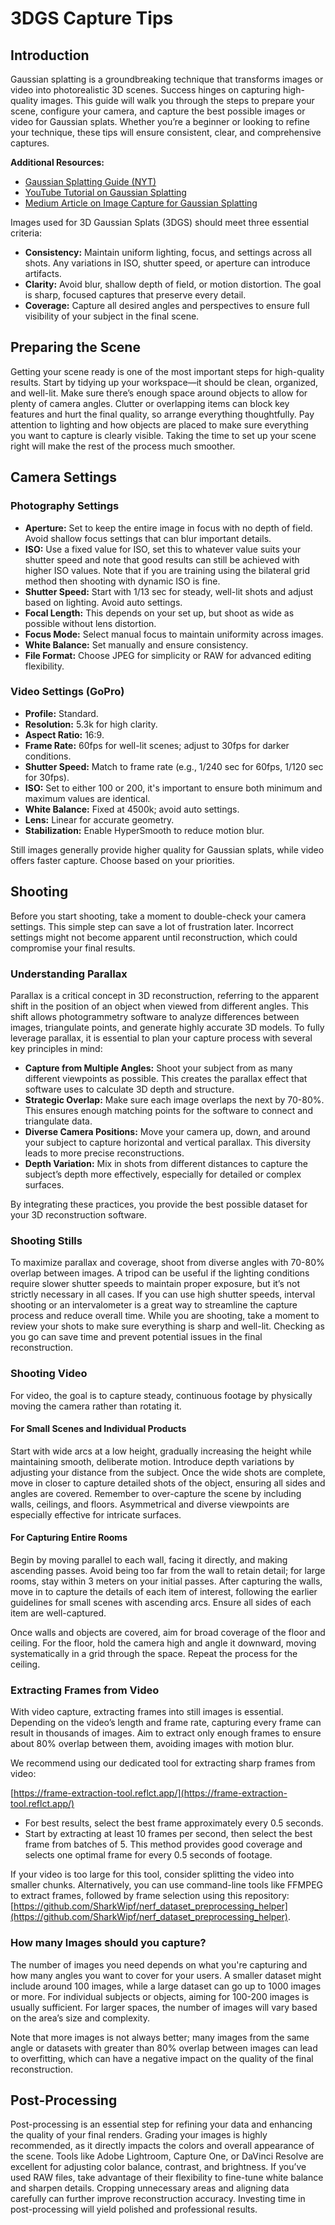 # 3DGS Capture Tips

## Introduction

Gaussian splatting is a groundbreaking technique that transforms images or video into photorealistic 3D scenes. Success hinges on capturing high-quality images. This guide will walk you through the steps to prepare your scene, configure your camera, and capture the best possible images or video for Gaussian splats. Whether you’re a beginner or looking to refine your technique, these tips will ensure consistent, clear, and comprehensive captures.

**Additional Resources:**

- [Gaussian Splatting Guide (NYT)](https://rd.nytimes.com/projects/gaussian-splatting-guide/)
- [YouTube Tutorial on Gaussian Splatting](https://youtu.be/08NYHDwOqow?si=Xh0NBgmhr2614wCr)
- [Medium Article on Image Capture for Gaussian Splatting](https://medium.com/@heyulei/capture-images-for-gaussian-splatting-81d081bbc826)

Images used for 3D Gaussian Splats (3DGS) should meet three essential criteria:

- **Consistency:** Maintain uniform lighting, focus, and settings across all shots. Any variations in ISO, shutter speed, or aperture can introduce artifacts.
- **Clarity:** Avoid blur, shallow depth of field, or motion distortion. The goal is sharp, focused captures that preserve every detail.
- **Coverage:** Capture all desired angles and perspectives to ensure full visibility of your subject in the final scene.

## Preparing the Scene

Getting your scene ready is one of the most important steps for high-quality results. Start by tidying up your workspace—it should be clean, organized, and well-lit. Make sure there’s enough space around objects to allow for plenty of camera angles. Clutter or overlapping items can block key features and hurt the final quality, so arrange everything thoughtfully. Pay attention to lighting and how objects are placed to make sure everything you want to capture is clearly visible. Taking the time to set up your scene right will make the rest of the process much smoother.

## Camera Settings

### Photography Settings

- **Aperture:** Set to keep the entire image in focus with no depth of field. Avoid shallow focus settings that can blur important details.
- **ISO:** Use a fixed value for ISO, set this to whatever value suits your shutter speed and note that good results can still be achieved with higher ISO values. Note that if you are training using the bilateral grid method then shooting with dynamic ISO is fine.
- **Shutter Speed:** Start with 1/13 sec for steady, well-lit shots and adjust based on lighting. Avoid auto settings.
- **Focal Length:** This depends on your set up, but shoot as wide as possible without lens distortion.
- **Focus Mode:** Select manual focus to maintain uniformity across images.
- **White Balance:** Set manually and ensure consistency.
- **File Format:** Choose JPEG for simplicity or RAW for advanced editing flexibility.

### Video Settings (GoPro)

- **Profile:** Standard.
- **Resolution:** 5.3k for high clarity.
- **Aspect Ratio:** 16:9.
- **Frame Rate:** 60fps for well-lit scenes; adjust to 30fps for darker conditions.
- **Shutter Speed:** Match to frame rate (e.g., 1/240 sec for 60fps, 1/120 sec for 30fps).
- **ISO:** Set to either 100 or 200, it's important to ensure both minimum and maximum values are identical.
- **White Balance:** Fixed at 4500k; avoid auto settings.
- **Lens:** Linear for accurate geometry.
- **Stabilization:** Enable HyperSmooth to reduce motion blur.

Still images generally provide higher quality for Gaussian splats, while video offers faster capture. Choose based on your priorities.

## Shooting

Before you start shooting, take a moment to double-check your camera settings. This simple step can save a lot of frustration later. Incorrect settings might not become apparent until reconstruction, which could compromise your final results.

### Understanding Parallax

Parallax is a critical concept in 3D reconstruction, referring to the apparent shift in the position of an object when viewed from different angles. This shift allows photogrammetry software to analyze differences between images, triangulate points, and generate highly accurate 3D models. To fully leverage parallax, it is essential to plan your capture process with several key principles in mind:

- **Capture from Multiple Angles:** Shoot your subject from as many different viewpoints as possible. This creates the parallax effect that software uses to calculate 3D depth and structure.
- **Strategic Overlap:** Make sure each image overlaps the next by 70-80%. This ensures enough matching points for the software to connect and triangulate data.
- **Diverse Camera Positions:** Move your camera up, down, and around your subject to capture horizontal and vertical parallax. This diversity leads to more precise reconstructions.
- **Depth Variation:** Mix in shots from different distances to capture the subject’s depth more effectively, especially for detailed or complex surfaces.

By integrating these practices, you provide the best possible dataset for your 3D reconstruction software.

### Shooting Stills

To maximize parallax and coverage, shoot from diverse angles with 70-80% overlap between images. A tripod can be useful if the lighting conditions require slower shutter speeds to maintain proper exposure, but it’s not strictly necessary in all cases. If you can use high shutter speeds, interval shooting or an intervalometer is a great way to streamline the capture process and reduce overall time. While you are shooting, take a moment to review your shots to make sure everything is sharp and well-lit. Checking as you go can save time and prevent potential issues in the final reconstruction.

### Shooting Video

For video, the goal is to capture steady, continuous footage by physically moving the camera rather than rotating it.

#### For Small Scenes and Individual Products
Start with wide arcs at a low height, gradually increasing the height while maintaining smooth, deliberate motion. Introduce depth variations by adjusting your distance from the subject. Once the wide shots are complete, move in closer to capture detailed shots of the object, ensuring all sides and angles are covered. Remember to over-capture the scene by including walls, ceilings, and floors. Asymmetrical and diverse viewpoints are especially effective for intricate surfaces.

#### For Capturing Entire Rooms
Begin by moving parallel to each wall, facing it directly, and making ascending passes. Avoid being too far from the wall to retain detail; for large rooms, stay within 3 meters on your initial passes. After capturing the walls, move in to capture the details of each item of interest, following the earlier guidelines for small scenes with ascending arcs. Ensure all sides of each item are well-captured. 

Once walls and objects are covered, aim for broad coverage of the floor and ceiling. For the floor, hold the camera high and angle it downward, moving systematically in a grid through the space. Repeat the process for the ceiling.

### Extracting Frames from Video
With video capture, extracting frames into still images is essential. Depending on the video’s length and frame rate, capturing every frame can result in thousands of images. Aim to extract only enough frames to ensure about 80% overlap between them, avoiding images with motion blur.

We recommend using our dedicated tool for extracting sharp frames from video:

[https://frame-extraction-tool.reflct.app/](https://frame-extraction-tool.reflct.app/)

- For best results, select the best frame approximately every 0.5 seconds.
- Start by extracting at least 10 frames per second, then select the best frame from batches of 5. This method provides good coverage and selects one optimal frame for every 0.5 seconds of footage.

If your video is too large for this tool, consider splitting the video into smaller chunks. Alternatively, you can use command-line tools like FFMPEG to extract frames, followed by frame selection using this repository: [https://github.com/SharkWipf/nerf_dataset_preprocessing_helper](https://github.com/SharkWipf/nerf_dataset_preprocessing_helper).

### How many Images should you capture? 

The number of images you need depends on what you're capturing and how many angles you want to cover for your users. A smaller dataset might include around 100 images, while a large dataset can go up to 1000 images or more. For individual subjects or objects, aiming for 100-200 images is usually sufficient. For larger spaces, the number of images will vary based on the area’s size and complexity. 

Note that more images is not always better; many images from the same angle or datasets with greater than 80% overlap between images can lead to overfitting, which can have a negative impact on the quality of the final reconstruction.

## Post-Processing

Post-processing is an essential step for refining your data and enhancing the quality of your final renders. Grading your images is highly recommended, as it directly impacts the colors and overall appearance of the scene. Tools like Adobe Lightroom, Capture One, or DaVinci Resolve are excellent for adjusting color balance, contrast, and brightness. If you’ve used RAW files, take advantage of their flexibility to fine-tune white balance and sharpen details. Cropping unnecessary areas and aligning data carefully can further improve reconstruction accuracy. Investing time in post-processing will yield polished and professional results.
